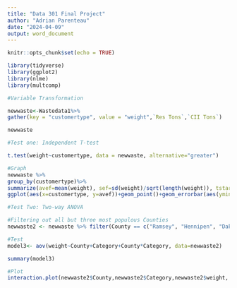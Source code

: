 ---
title: "Data 301 Final Project"
author: "Adrian Parenteau"
date: "2024-04-09"
output: word_document
---

```{r setup, include=FALSE}
knitr::opts_chunk$set(echo = TRUE)
```

```{r}
library(tidyverse)
library(ggplot2)
library(nlme)
library(multcomp)
```

```{r}
#Variable Transformation

newwaste<-Wastedata1%>%
gather(key = "customertype", value = "weight",`Res Tons`,`CII Tons`)

newwaste  

```

```{r}
#Test one: Independent T-test

t.test(weight~customertype, data = newwaste, alternative="greater")

#Graph
newwaste %>%
group_by(customertype)%>%
summarize(avef=mean(weight), sef=sd(weight)/sqrt(length(weight)), tstar=qt(1-0.05/2, length(weight)-1))%>%
ggplot(aes(x=customertype, y=avef))+geom_point()+geom_errorbar(aes(ymin=avef-sef*tstar,ymax=avef+sef*tstar))+ylim(c(0,600))
```

```{r}
#Test Two: Two-way ANOVA

#Filtering out all but three most populous Counties
newwaste2 <- newwaste %>% filter(County == c("Ramsey", "Hennipen", "Dakota"))

#Test
model3<- aov(weight~County+Category+County*Category, data=newwaste2)

summary(model3)

#Plot
interaction.plot(newwaste2$County,newwaste2$Category,newwaste2$weight, fun=mean, col = 1:7) 
```




